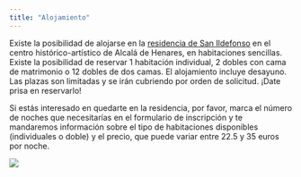 ```yaml
---
title: "Alojamiento"
---
```


Existe la posibilidad de alojarse en la [residencia de San Ildefonso](https://www.uah.es/es/vivir-la-uah/servicios/alojamiento/#residencia-san-ildefonso) en el centro histórico-artístico de Alcalá de Henares, en habitaciones sencillas. Existe la posibilidad de reservar 1 habitación individual, 2 dobles con cama de matrimonio o 12 dobles de dos camas. El alojamiento incluye desayuno. Las plazas son limitadas y se irán cubriendo por orden de solicitud. ¡Date prisa en reservarlo!

Si estás interesado en quedarte en la residencia, por favor, marca el número de noches que necesitarías en el formulario de inscripción y te mandaremos información sobre el tipo de habitaciones disponibles (individuales o doble) y el precio, que puede variar entre 22.5 y 35 euros por noche.

![](https://www.uah.es/export/sites/uah/es/conoce-la-uah/.galleries/Galeria-de-imagenes/resindencia-san-ildefonso.jpg_1879106594.jpg){fig-align="center"}